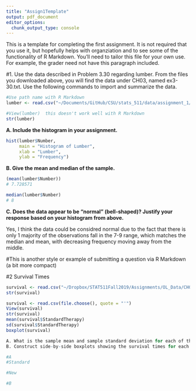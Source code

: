 ```yaml
---
title: "Assign1Template"
output: pdf_document
editor_options: 
  chunk_output_type: console
---
```


This is a template for completing the first assignment.  It is not required that you use it, but hopefully helps with organziation and to see some of the functionality of R Markdown.  You'll need to tailor this file for your own use.  For example, the grader need not have this paragraph included.  

#1.
Use the data described in Problem 3.30 regarding lumber. From the files you downloaded above, you will find the data under CH03, named ex3-30.txt. Use the following commands to import and summarize the data.

```r
#Use path name with R Markdown
lumber <- read.csv("~/Documents/GitHub/CSU/stats_511/data/assignment_1/ASCII-comma/CH03/ex3-30.TXT", quote = "'")

#View(lumber)  this doesn't work well with R Markdown
str(lumber)
```

**A. Include the histogram in your assignment.**
```r

hist(lumber$Number, 
     main = "Histogram of Lumber",
     xlab = "Lumber",
     ylab = "Frequency")


```
**B. Give the mean and median of the sample.**
```r

(mean(lumber$Number))
# 7.728571

median(lumber$Number)
# 8 
```
**C. Does the data appear to be “normal” (bell-shaped)? Justify your response based on your histogram from above.**  

Yes, I think the data could be considred normal due to the fact that there is only 1  majority of the observations fall in the 7-9 range, which matches the median and mean, with decreasing frequency moving away from the middle. 
<br>

#This is another style or example of submitting a question via R Markdown (a bit more compact) 

#2 Survival Times

```r
survival <- read.csv("~/Dropbox/STAT511Fall2019/Assignments/OL_Data/CH03/ex3-7.TXT", quote = "'")
str(survival)

survival <- read.csv(file.choose(), quote = "'")
View(survival)
str(survival)
mean(survival$StandardTherapy)
sd(survival$StandardTherapy)
boxplot(survival)

A. What is the sample mean and sample standard deviation for each of the therapies?
B. Construct side-by-side boxplots showing the survival times for each therapy.

#A
#Standard 

#New

#B

```




